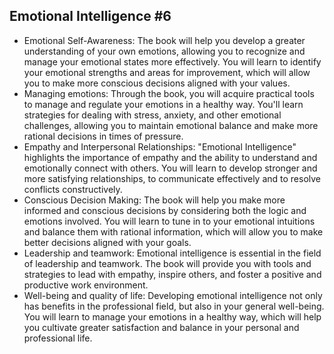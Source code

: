 ## Emotional Intelligence #6

- Emotional Self-Awareness: The book will help you develop a greater understanding of your own emotions, allowing you to recognize and manage your emotional states more effectively. You will learn to identify your emotional strengths and areas for improvement, which will allow you to make more conscious decisions aligned with your values.
- Managing emotions: Through the book, you will acquire practical tools to manage and regulate your emotions in a healthy way. You'll learn strategies for dealing with stress, anxiety, and other emotional challenges, allowing you to maintain emotional balance and make more rational decisions in times of pressure.
- Empathy and Interpersonal Relationships: "Emotional Intelligence" highlights the importance of empathy and the ability to understand and emotionally connect with others. You will learn to develop stronger and more satisfying relationships, to communicate effectively and to resolve conflicts constructively.
- Conscious Decision Making: The book will help you make more informed and conscious decisions by considering both the logic and emotions involved. You will learn to tune in to your emotional intuitions and balance them with rational information, which will allow you to make better decisions aligned with your goals.
- Leadership and teamwork: Emotional intelligence is essential in the field of leadership and teamwork. The book will provide you with tools and strategies to lead with empathy, inspire others, and foster a positive and productive work environment.
- Well-being and quality of life: Developing emotional intelligence not only has benefits in the professional field, but also in your general well-being. You will learn to manage your emotions in a healthy way, which will help you cultivate greater satisfaction and balance in your personal and professional life.